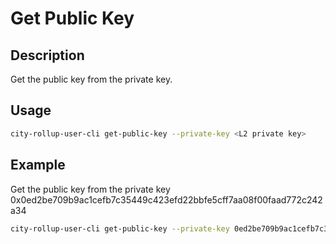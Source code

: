 # Get Public Key

## Description
Get the public key from the private key.

## Usage
```bash
city-rollup-user-cli get-public-key --private-key <L2 private key>
```

## Example
Get the public key from the private key 0x0ed2be709b9ac1cefb7c35449c423efd22bbfe5cff7aa08f00faad772c242a34         

```bash
city-rollup-user-cli get-public-key --private-key 0ed2be709b9ac1cefb7c35449c423efd22bbfe5cff7aa08f00faad772c242a34        
```

